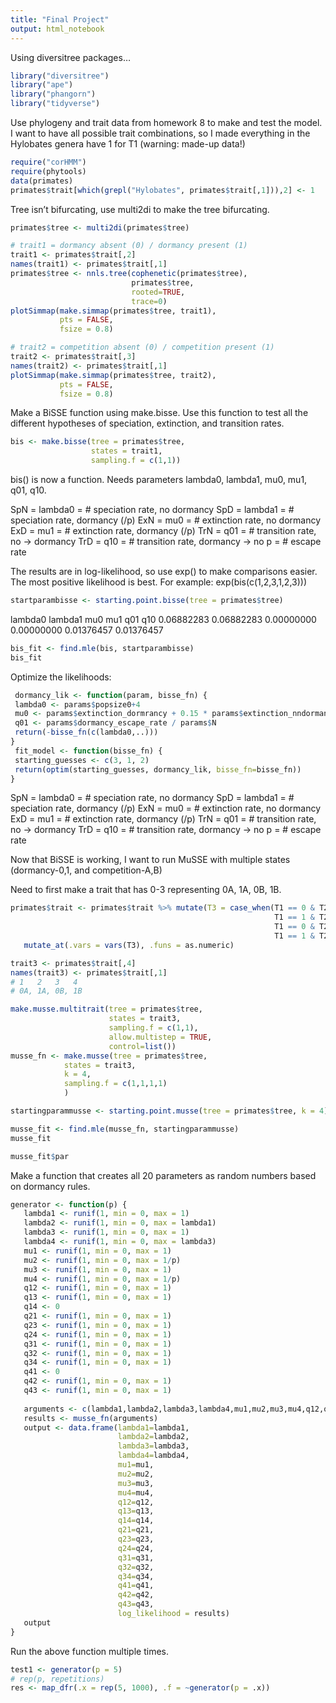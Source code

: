 ```yaml
---
title: "Final Project"
output: html_notebook
---
```


Using diversitree packages...
```r
library("diversitree")
library("ape")
library("phangorn")
library("tidyverse")
```

Use phylogeny and trait data from homework 8 to make and test the model.
I want to have all possible trait combinations, so I made everything in the Hylobates genera have 1 for T1 (warning: made-up data!)
```r
require("corHMM")
require(phytools)
data(primates)
primates$trait[which(grepl("Hylobates", primates$trait[,1])),2] <- 1
```

Tree isn't bifurcating, use multi2di to make the tree bifurcating.
```r
primates$tree <- multi2di(primates$tree)
```

```r
# trait1 = dormancy absent (0) / dormancy present (1)
trait1 <- primates$trait[,2]
names(trait1) <- primates$trait[,1]
primates$tree <- nnls.tree(cophenetic(primates$tree), 
                           primates$tree, 
                           rooted=TRUE,
                           trace=0)
plotSimmap(make.simmap(primates$tree, trait1), 
           pts = FALSE, 
           fsize = 0.8)
```
```r
# trait2 = competition absent (0) / competition present (1)
trait2 <- primates$trait[,3]
names(trait2) <- primates$trait[,1]
plotSimmap(make.simmap(primates$tree, trait2), 
           pts = FALSE, 
           fsize = 0.8)
```

Make a BiSSE function using make.bisse. Use this function to test all the different hypotheses of speciation, extinction, and transition rates.
```r
bis <- make.bisse(tree = primates$tree,
                  states = trait1,
                  sampling.f = c(1,1))
```
bis() is now a function. Needs parameters lambda0, lambda1, mu0, mu1, q01, q10.

SpN = lambda0 =  # speciation rate, no dormancy
SpD = lambda1 =  # speciation rate, dormancy (/p)
ExN = mu0 =      # extinction rate, no dormancy
ExD = mu1 =      # extinction rate, dormancy (/p)
TrN = q01 =      # transition rate, no -> dormancy
TrD = q10 =      # transition rate, dormancy -> no
p   =            # escape rate

The results are in log-likelihood, so use exp() to make comparisons easier. The most positive likelihood is best.
For example: exp(bis(c(1,2,3,1,2,3)))

```r
startparambisse <- starting.point.bisse(tree = primates$tree)
```
   lambda0    lambda1        mu0        mu1        q01        q10 
0.06882283 0.06882283 0.00000000 0.00000000 0.01376457 0.01376457 
```r
bis_fit <- find.mle(bis, startparambisse)
bis_fit
```


Optimize the likelihoods:
```r
 dormancy_lik <- function(param, bisse_fn) {
 lambda0 <- params$popsize0+4
 mu0 <- params$extinction_dormrancy + 0.15 * params$extinction_nndormand
 q01 <- params$dormancy_escape_rate / params$N
 return(-bisse_fn(c(lambda0,..)))
}
 fit_model <- function(bisse_fn) {
 starting_guesses <- c(3, 1, 2)
 return(optim(starting_guesses, dormancy_lik, bisse_fn=bisse_fn))
}
```

SpN = lambda0 =  # speciation rate, no dormancy
SpD = lambda1 =  # speciation rate, dormancy (/p)
ExN = mu0 =      # extinction rate, no dormancy
ExD = mu1 =      # extinction rate, dormancy (/p)
TrN = q01 =      # transition rate, no -> dormancy
TrD = q10 =      # transition rate, dormancy -> no
p   =            # escape rate

Now that BiSSE is working, I want to run MuSSE with multiple states (dormancy-0,1, and competition-A,B)

Need to first make a trait that has 0-3 representing 0A, 1A, 0B, 1B.
```r
primates$trait <- primates$trait %>% mutate(T3 = case_when(T1 == 0 & T2 == 0 ~ "1",
                                                           T1 == 1 & T2 == 0 ~ "2",
                                                           T1 == 0 & T2 == 1 ~ "3",
                                                           T1 == 1 & T2 == 1 ~ "4")) %>%
   mutate_at(.vars = vars(T3), .funs = as.numeric) 

trait3 <- primates$trait[,4]
names(trait3) <- primates$trait[,1]
# 1   2   3   4
# 0A, 1A, 0B, 1B
```

```r
make.musse.multitrait(tree = primates$tree,
                      states = trait3,
                      sampling.f = c(1,1),
                      allow.multistep = TRUE,
                      control=list())
musse_fn <- make.musse(tree = primates$tree,
            states = trait3,
            k = 4,
            sampling.f = c(1,1,1,1)
            )
```

```r
startingparammusse <- starting.point.musse(tree = primates$tree, k = 4)
```

```r
musse_fit <- find.mle(musse_fn, startingparammusse)
musse_fit
```


```r
musse_fit$par
```



Make a function that creates all 20 parameters as random numbers based on dormancy rules.
```r
generator <- function(p) {
   lambda1 <- runif(1, min = 0, max = 1)
   lambda2 <- runif(1, min = 0, max = lambda1)
   lambda3 <- runif(1, min = 0, max = 1)
   lambda4 <- runif(1, min = 0, max = lambda3)
   mu1 <- runif(1, min = 0, max = 1)
   mu2 <- runif(1, min = 0, max = 1/p)
   mu3 <- runif(1, min = 0, max = 1)
   mu4 <- runif(1, min = 0, max = 1/p)
   q12 <- runif(1, min = 0, max = 1)
   q13 <- runif(1, min = 0, max = 1)
   q14 <- 0
   q21 <- runif(1, min = 0, max = 1)
   q23 <- runif(1, min = 0, max = 1)
   q24 <- runif(1, min = 0, max = 1)
   q31 <- runif(1, min = 0, max = 1)
   q32 <- runif(1, min = 0, max = 1)
   q34 <- runif(1, min = 0, max = 1)
   q41 <- 0
   q42 <- runif(1, min = 0, max = 1)
   q43 <- runif(1, min = 0, max = 1)
   
   arguments <- c(lambda1,lambda2,lambda3,lambda4,mu1,mu2,mu3,mu4,q12,q13,q14,q21,q23,q24,q31,q32,q34,q41,q42,q43)
   results <- musse_fn(arguments)
   output <- data.frame(lambda1=lambda1,
                        lambda2=lambda2,
                        lambda3=lambda3,
                        lambda4=lambda4,
                        mu1=mu1,
                        mu2=mu2,
                        mu3=mu3,
                        mu4=mu4,
                        q12=q12,
                        q13=q13,
                        q14=q14,
                        q21=q21,
                        q23=q23,
                        q24=q24,
                        q31=q31,
                        q32=q32,
                        q34=q34,
                        q41=q41,
                        q42=q42,
                        q43=q43,
                        log_likelihood = results)
   output
}
```

Run the above function multiple times.
```r
test1 <- generator(p = 5) 
# rep(p, repetitions)
res <- map_dfr(.x = rep(5, 1000), .f = ~generator(p = .x))

```







